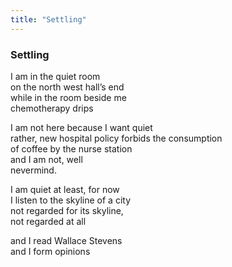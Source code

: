 ```yaml
---
title: "Settling"
---
```


### Settling

I am in the quiet room<br>
on the north west hall's end<br>
while in the room beside me<br>
chemotherapy drips<br>

I am not here because I want quiet<br>
rather, new hospital policy forbids the consumption<br>
of coffee by the nurse station<br>
and I am not, well<br>
nevermind.<br>

I am quiet at least, for now<br>
I listen to the skyline of a city<br>
not regarded for its skyline,<br>
not regarded at all<br>

and I read Wallace Stevens<br>
and I form opinions<br>

<br>
